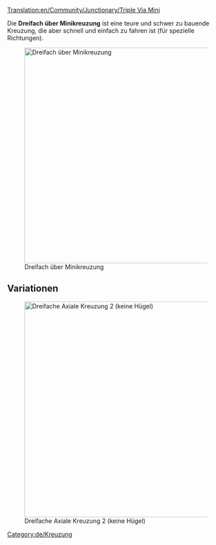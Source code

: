 [[Translation:en/Community/Junctionary/Triple Via Mini]]

{{de/Kreuzungsmenü}}

Die '''Dreifach über Minikreuzung''' ist eine teure und schwer zu bauende Kreuzung, die aber schnell und einfach zu fahren ist (für spezielle Richtungen).

[[File:en/3VM.png|none|thumb|500px|Dreifach über Minikreuzung]]

{{de/Kreuzungskriterien|Teuer|3|1|1|1|1|0|1|1|0|0|1|||
*Viele Züge gleichzeitig
*Spezielle Richtungen
*Klein (8x12) 
*Keine bzw. kaum scharfe Kurven (siehe verbesserte Version für Hochgeschwindigkeit)
*Keine Staus möglich
*Keine Ein- und Ausfahrten
*Einfache und doppelte Spuren möglich. Deswegen wurden keine Ein- und Ausfahrten benutzt.
}}

==Variationen==
[[File:en/3VM2.png|none|thumb|500px|Dreifache Axiale Kreuzung 2 (keine Hügel)]]

[[Category:de/Kreuzung]]